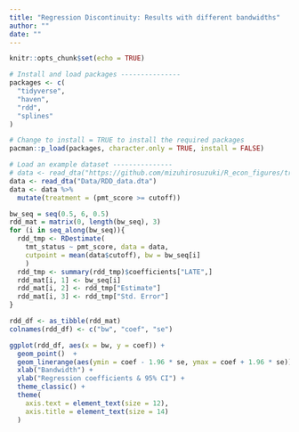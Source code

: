 ```yaml
---
title: "Regression Discontinuity: Results with different bandwidths"
author: ""
date: ""
---
```



```r
knitr::opts_chunk$set(echo = TRUE)
```

```r
# Install and load packages ---------------
packages <- c(
  "tidyverse",
  "haven",
  "rdd",
  "splines"
)

# Change to install = TRUE to install the required packages
pacman::p_load(packages, character.only = TRUE, install = FALSE)

# Load an example dataset ---------------
# data <- read_dta("https://github.com/mizuhirosuzuki/R_econ_figures/tree/master/Library/Data/RDD_data.dta")
data <- read_dta("Data/RDD_data.dta")
data <- data %>%
  mutate(treatment = (pmt_score >= cutoff))

bw_seq = seq(0.5, 6, 0.5)
rdd_mat = matrix(0, length(bw_seq), 3)
for (i in seq_along(bw_seq)){
  rdd_tmp <- RDestimate(
    tmt_status ~ pmt_score, data = data, 
    cutpoint = mean(data$cutoff), bw = bw_seq[i]
    )
  rdd_tmp <- summary(rdd_tmp)$coefficients["LATE",]
  rdd_mat[i, 1] <- bw_seq[i]
  rdd_mat[i, 2] <- rdd_tmp["Estimate"]
  rdd_mat[i, 3] <- rdd_tmp["Std. Error"]
}

rdd_df <- as_tibble(rdd_mat)
colnames(rdd_df) <- c("bw", "coef", "se")
```

```r
ggplot(rdd_df, aes(x = bw, y = coef)) +
  geom_point()  + 
  geom_linerange(aes(ymin = coef - 1.96 * se, ymax = coef + 1.96 * se)) +
  xlab("Bandwidth") +
  ylab("Regression coefficients & 95% CI") +
  theme_classic() +
  theme(
    axis.text = element_text(size = 12),
    axis.title = element_text(size = 14)
  )


```


